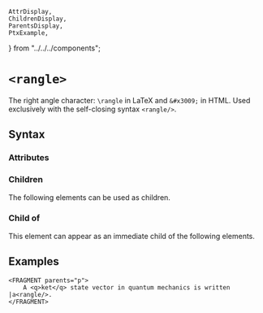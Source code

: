    AttrDisplay,
    ChildrenDisplay,
    ParentsDisplay,
    PtxExample,
} from "../../../components";

# `<rangle>`

The right angle character: `\rangle` in LaTeX and `&#x3009;` in HTML.
Used exclusively with the self-closing syntax `<rangle/>`.

## Syntax

### Attributes

<AttrDisplay name="rangle" />

### Children

The following elements can be used as children.

<ChildrenDisplay name="rangle" />

### Child of

This element can appear as an immediate child of the following elements.

<ParentsDisplay name="rangle" />

## Examples
```ptx-example
<FRAGMENT parents="p">
    A <q>ket</q> state vector in quantum mechanics is written |a<rangle/>.
</FRAGMENT>
```